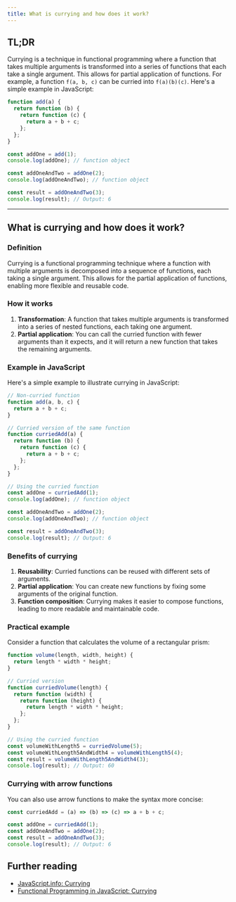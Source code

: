 ```yaml
---
title: What is currying and how does it work?
---
```


## TL;DR

Currying is a technique in functional programming where a function that takes multiple arguments is transformed into a series of functions that each take a single argument. This allows for partial application of functions. For example, a function `f(a, b, c)` can be curried into `f(a)(b)(c)`. Here's a simple example in JavaScript:

```js live
function add(a) {
  return function (b) {
    return function (c) {
      return a + b + c;
    };
  };
}

const addOne = add(1);
console.log(addOne); // function object

const addOneAndTwo = addOne(2);
console.log(addOneAndTwo); // function object

const result = addOneAndTwo(3);
console.log(result); // Output: 6
```

---

## What is currying and how does it work?

### Definition

Currying is a functional programming technique where a function with multiple arguments is decomposed into a sequence of functions, each taking a single argument. This allows for the partial application of functions, enabling more flexible and reusable code.

### How it works

1. **Transformation**: A function that takes multiple arguments is transformed into a series of nested functions, each taking one argument.
2. **Partial application**: You can call the curried function with fewer arguments than it expects, and it will return a new function that takes the remaining arguments.

### Example in JavaScript

Here's a simple example to illustrate currying in JavaScript:

```js live
// Non-curried function
function add(a, b, c) {
  return a + b + c;
}

// Curried version of the same function
function curriedAdd(a) {
  return function (b) {
    return function (c) {
      return a + b + c;
    };
  };
}

// Using the curried function
const addOne = curriedAdd(1);
console.log(addOne); // function object

const addOneAndTwo = addOne(2);
console.log(addOneAndTwo); // function object

const result = addOneAndTwo(3);
console.log(result); // Output: 6
```

### Benefits of currying

1. **Reusability**: Curried functions can be reused with different sets of arguments.
2. **Partial application**: You can create new functions by fixing some arguments of the original function.
3. **Function composition**: Currying makes it easier to compose functions, leading to more readable and maintainable code.

### Practical example

Consider a function that calculates the volume of a rectangular prism:

```js live
function volume(length, width, height) {
  return length * width * height;
}

// Curried version
function curriedVolume(length) {
  return function (width) {
    return function (height) {
      return length * width * height;
    };
  };
}

// Using the curried function
const volumeWithLength5 = curriedVolume(5);
const volumeWithLength5AndWidth4 = volumeWithLength5(4);
const result = volumeWithLength5AndWidth4(3);
console.log(result); // Output: 60
```

### Currying with arrow functions

You can also use arrow functions to make the syntax more concise:

```js live
const curriedAdd = (a) => (b) => (c) => a + b + c;

const addOne = curriedAdd(1);
const addOneAndTwo = addOne(2);
const result = addOneAndTwo(3);
console.log(result); // Output: 6
```

## Further reading

- [JavaScript.info: Currying](https://javascript.info/currying-partials)
- [Functional Programming in JavaScript: Currying](https://www.sitepoint.com/currying-in-functional-javascript/)
